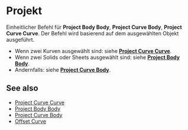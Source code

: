 
# Projekt

<Reference shortcut="I" command="Project" button="Rechts von der Befehlsleiste" />

Einheitlicher Befehl für **Project Body Body**, **Project Curve Body**, **Project Curve Curve**. Der Befehl wird basierend auf dem ausgewählten Objekt ausgeführt.
   - Wenn zwei Kurven ausgewählt sind: siehe [**Project Curve Curve**](./project-curve-curve).
   - Wenn zwei Solids oder Sheets ausgewählt sind: siehe [**Project Body Body**](./project-body-body).
   - Andernfalls: siehe [**Project Curve Body**](./project-curve-body).

## See also
- [Project Curve Curve](./project-curve-curve)
- [Project Body Body](./project-body-body)
- [Project Curve Body](./project-curve-body)
- [Offset Curve](./offset-curve)
